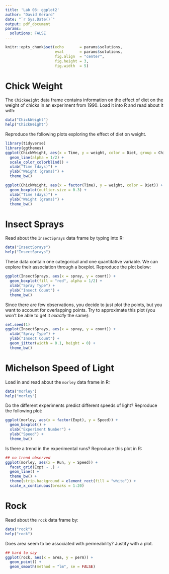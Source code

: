 ```yaml
---
title: 'Lab 03: ggplot2'
author: "David Gerard"
date: "`r Sys.Date()`"
output: pdf_document
params:
  solutions: FALSE
---
```


```r
knitr::opts_chunk$set(echo       = params$solutions, 
                      eval       = params$solutions,
                      fig.align  = "center",
                      fig.height = 3, 
                      fig.width  = 5)
```

# Chick Weight

The `ChickWeight` data frame contains information on the effect of diet
on the weight of chicks in an experiment from 1990. Load it into R and
read about it with:
```r
data("ChickWeight")
help("ChickWeight")
```

Reproduce the following plots exploring the effect of diet on weight.
```r
library(tidyverse)
library(ggthemes)
ggplot(ChickWeight, aes(x = Time, y = weight, color = Diet, group = Chick)) +
  geom_line(alpha = 1/2) +
  scale_color_colorblind() +
  xlab("Time (days)") +
  ylab("Weight (grams)") +
  theme_bw()
```

```r
ggplot(ChickWeight, aes(x = factor(Time), y = weight, color = Diet)) +
  geom_boxplot(outlier.size = 0.3) +
  xlab("Time (days)") +
  ylab("Weight (grams)") +
  theme_bw()
```

# Insect Sprays

Read about the `InsectSprays` data frame by typing into R:
```r
data("InsectSprays")
help("InsectSprays")
```

These data contain one categorical and one quantitative variable. We can
explore their association through a boxplot. Reproduce the plot below:
```r
ggplot(InsectSprays, aes(x = spray, y = count)) +
  geom_boxplot(fill = "red", alpha = 1/2) +
  xlab("Spray Type") +
  ylab("Insect Count") +
  theme_bw()
```

Since there are few observations, you decide to just plot the points, but you
want to account for overlapping points. Try
to approximate this plot (you won't be able to get it *exactly* the same):
```r
set.seed(1)
ggplot(InsectSprays, aes(x = spray, y = count)) +
  xlab("Spray Type") +
  ylab("Insect Count") +
  geom_jitter(width = 0.1, height = 0) +
  theme_bw()
```


# Michelson Speed of Light

Load in and read about the `morley` data frame in R:
```r
data("morley")
help("morley")
```

Do the different experiments predict different speeds of light? Reproduce the
following plot:
```r
ggplot(morley, aes(x = factor(Expt), y = Speed)) +
  geom_boxplot() +
  xlab("Experiment Number") +
  ylab("Speed") +
  theme_bw()
```

Is there a trend in the experimental runs? Reproduce this plot in R:
```r
## no trend observed
ggplot(morley, aes(x = Run, y = Speed)) +
  facet_grid(Expt ~ .) +
  geom_line() +
  theme_bw() +
  theme(strip.background = element_rect(fill = "white")) +
  scale_x_continuous(breaks = 1:20)
```


# Rock

Read about the `rock` data frame by:
```r
data("rock")
help("rock")
```

Does area seem to be associated with permeability? Justify with a plot.
```r
## hard to say
ggplot(rock, aes(x = area, y = perm)) +
  geom_point() +
  geom_smooth(method = "lm", se = FALSE)
```




